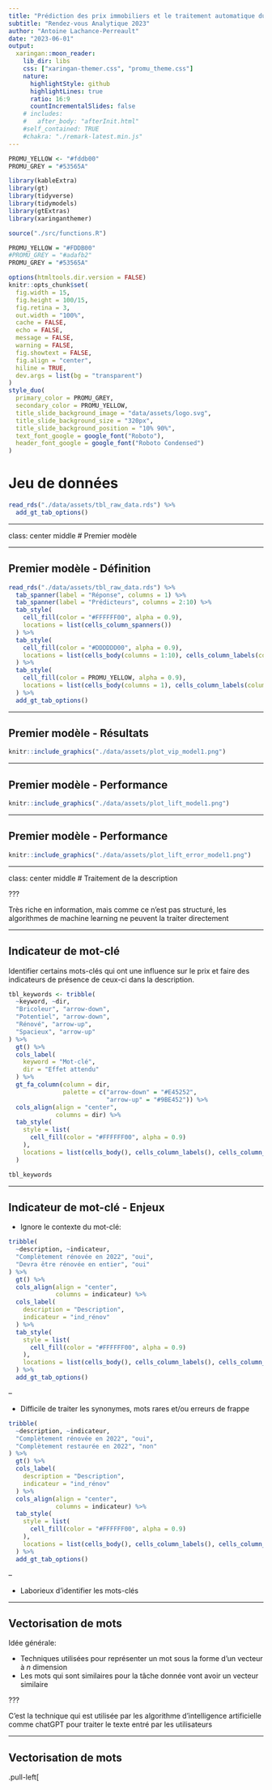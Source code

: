 ```yaml
---
title: "Prédiction des prix immobiliers et le traitement automatique du langage naturel"
subtitle: "Rendez-vous Analytique 2023"
author: "Antoine Lachance-Perreault"
date: "2023-06-01"
output:
  xaringan::moon_reader:
    lib_dir: libs
    css: ["xaringan-themer.css", "promu_theme.css"]
    nature:
      highlightStyle: github
      highlightLines: true
      ratio: 16:9
      countIncrementalSlides: false
    # includes:
    #   after_body: "afterInit.html"
    #self_contained: TRUE
    #chakra: "./remark-latest.min.js"
---
```


<style>
#centered-figure {
  display: flex;
  align-items: center;
  justify-content: center;
  height: 50vh; /* Adjust the height to your preference */
}
</style>


```r

PROMU_YELLOW <- "#fddb00"
PROMU_GREY = "#53565A"

library(kableExtra)
library(gt)
library(tidyverse)
library(tidymodels)
library(gtExtras)
library(xaringanthemer)

source("./src/functions.R")

```



```r

PROMU_YELLOW = "#FDDB00"
#PROMU_GREY = "#adafb2"
PROMU_GREY = "#53565A"

options(htmltools.dir.version = FALSE)
knitr::opts_chunk$set(
  fig.width = 15,
  fig.height = 100/15,
  fig.retina = 3,
  out.width = "100%",
  cache = FALSE,
  echo = FALSE,
  message = FALSE, 
  warning = FALSE,
  fig.showtext = FALSE,
  fig.align = "center",
  hiline = TRUE,
  dev.args = list(bg = "transparent")
)
style_duo(
  primary_color = PROMU_GREY,
  secondary_color = PROMU_YELLOW,
  title_slide_background_image = "data/assets/logo.svg",
  title_slide_background_size = "320px",
  title_slide_background_position = "10% 90%",
  text_font_google = google_font("Roboto"),
  header_font_google = google_font("Roboto Condensed")
)

```




# Jeu de données


```r
read_rds("./data/assets/tbl_raw_data.rds") %>% 
  add_gt_tab_options()
```

---


class: center middle
# Premier modèle

---

## Premier modèle - Définition

```r
read_rds("./data/assets/tbl_raw_data.rds") %>% 
  tab_spanner(label = "Réponse", columns = 1) %>% 
  tab_spanner(label = "Prédicteurs", columns = 2:10) %>% 
  tab_style(
    cell_fill(color = "#FFFFFF00", alpha = 0.9),
    locations = list(cells_column_spanners())
  ) %>%
  tab_style(
    cell_fill(color = "#DDDDDD00", alpha = 0.9),
    locations = list(cells_body(columns = 1:10), cells_column_labels(columns = 1:10), cells_column_spanners())
  ) %>%
  tab_style(
    cell_fill(color = PROMU_YELLOW, alpha = 0.9),
    locations = list(cells_body(columns = 1), cells_column_labels(columns = 1), cells_column_spanners(spanners = 1))
  ) %>%
  add_gt_tab_options()
```

---



## Premier modèle - Résultats

```r
knitr::include_graphics("./data/assets/plot_vip_model1.png")
```

---



## Premier modèle - Performance

```r
knitr::include_graphics("./data/assets/plot_lift_model1.png")
```

---

## Premier modèle - Performance

```r
knitr::include_graphics("./data/assets/plot_lift_error_model1.png")
```

---



class: center middle
# Traitement de la description

???

Très riche en information, mais comme ce n'est pas structuré, les algorithmes de machine learning ne peuvent la traiter directement

---

## 



## Indicateur de mot-clé

Identifier certains mots-clés qui ont une influence sur le prix et faire des indicateurs de présence de ceux-ci dans la description.


```r
tbl_keywords <- tribble(
  ~keyword, ~dir,
  "Bricoleur", "arrow-down",
  "Potentiel", "arrow-down",
  "Rénové", "arrow-up",
  "Spacieux", "arrow-up"
) %>% 
  gt() %>% 
  cols_label(
    keyword = "Mot-clé",
    dir = "Effet attendu"
  ) %>% 
  gt_fa_column(column = dir,
               palette = c("arrow-down" = "#E45252",
                           "arrow-up" = "#9BE452")) %>% 
  cols_align(align = "center",
             columns = dir) %>% 
  tab_style(
    style = list(
      cell_fill(color = "#FFFFFF00", alpha = 0.9)
    ),
    locations = list(cells_body(), cells_column_labels(), cells_column_spanners())
  )

tbl_keywords
```

---





## Indicateur de mot-clé - Enjeux

* Ignore le contexte du mot-clé:

```r
tribble(
  ~description, ~indicateur,
  "Complètement rénovée en 2022", "oui",
  "Devra être rénovée en entier", "oui"
) %>%   
  gt() %>% 
  cols_align(align = "center",
             columns = indicateur) %>% 
  cols_label(
    description = "Description",
    indicateur = "ind_rénov"
  ) %>% 
  tab_style(
    style = list(
      cell_fill(color = "#FFFFFF00", alpha = 0.9)
    ),
    locations = list(cells_body(), cells_column_labels(), cells_column_spanners())
  ) %>% 
  add_gt_tab_options()
```

--

* Difficile de traiter les synonymes, mots rares et/ou erreurs de frappe

```r
tribble(
  ~description, ~indicateur,
  "Complètement rénovée en 2022", "oui",
  "Complètement restaurée en 2022", "non"
) %>%   
  gt() %>% 
  cols_label(
    description = "Description",
    indicateur = "ind_rénov"
  ) %>% 
  cols_align(align = "center",
             columns = indicateur) %>% 
  tab_style(
    style = list(
      cell_fill(color = "#FFFFFF00", alpha = 0.9)
    ),
    locations = list(cells_body(), cells_column_labels(), cells_column_spanners())
  ) %>% 
  add_gt_tab_options()
```

--

* Laborieux d'identifier les mots-clés



---



## Vectorisation de mots

Idée générale:

* Techniques utilisées pour représenter un mot sous la forme d'un vecteur à *n* dimension
* Les mots qui sont similaires pour la tâche donnée vont avoir un vecteur similaire

???

C'est la technique qui est utilisée par les algorithme d'intelligence artificielle comme chatGPT pour traiter le texte entré par les utilisateurs

---

## Vectorisation de mots


.pull-left[

<div id="centered-figure">
```r
read_rds("./data/assets/tbl_exemple_embedding.rds") %>% 
  add_gt_tab_options()
```
</div>



]

.pull-right[

```r
knitr::include_graphics("./data/assets/plot_exemple_embedding.png")
```

]

---


## Vectorisation de mots

```r
read_rds("./data/assets/tbl_embeddings.rds") %>% 
  add_gt_tab_options()
```

???

En réalité l'output d'un modèle de vectorisation de mots va plus ressembler à ça:

1. Nécessite plusieurs centaines de dimensions pour adéquatement encoder la complexité du langage
2. Les différentes dimensions ne sont pas du tout interprétables - Crées avec des réseau de neurones

Les modèles de vectorisation sont entraînés de façon supervisée, ce qui leur permet de se spécialiser dans une tâche en particulier.

Ils nécessitent par contre extrêmement beaucoup de données pour les entraîner, donc ici je me suis penché vers un déjà entraîné mais plus générique, soit celui d'openAI, la compagnie derrière chatGPT

---




class: center middle
# Deuxième modèle
## Description uniquement

---



## Vectorisation de mots

```r
read_rds("./data/assets/tbl_embeddings_pc.rds") %>% 
  add_gt_tab_options()
```

---

## Deuxième modèle - Performance

```r
knitr::include_graphics("./data/assets/plot_lift_model_embed.png")
```

---

## Deuxième modèle - Performance

```r
knitr::include_graphics("./data/assets/plot_dbl_lift_model_embed.png")
```

---


## Deuxième modèle - Analyse

--

.pull-left[

```r
read_rds("./data/assets/tbl_top_words_low.rds") %>% 
  add_gt_tab_options()
```
]



.pull-right[

```r
read_rds("./data/assets/tbl_top_words_high.rds") %>% 
  add_gt_tab_options()
```
]

---

## Deuxième modèle - Performance

```r
knitr::include_graphics("./data/assets/plot_lift_by_lang.png")
```

---




class: middle center
# Modèle final

---


## Modèle final - Résultats


```r
knitr::include_graphics("./data/assets/plot_vip_model3.png")
```





## Modèle final - Performance


```r
knitr::include_graphics("./data/assets/plot_lift_model3.png")
```


---



## Modèle final - Performance


```r
knitr::include_graphics("./data/assets/plot_lift_model3.png")
```

---


## Modèle final - Performance


```r
knitr::include_graphics("./data/assets/plot_dbl_lift_model_final.png")
```

---



## Modèle final - Analyse


```r
read_rds("./data/assets/tbl_avec_vs_sans_description.rds")
```

---



## Modèle final - Analyse


```r
read_rds("./data/assets/tbl_test_descriptions1.rds") %>% 
  add_gt_tab_options()
```


---

## Modèle final - Analyse


```r
read_rds("./data/assets/tbl_test_descriptions2.rds") %>% 
  add_gt_tab_options()
```


---

class: center middle

# Merci!





































